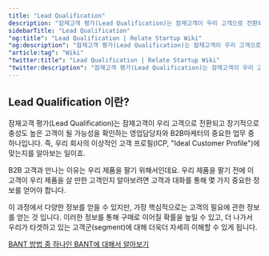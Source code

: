 ```yaml
---
title: "Lead Qualification"
description: "잠재고객 평가(Lead Qualification)는 잠재고객이 우리 고객으로 전환되고 장기적으로 충성도 높은 고객이 될 가능성을 확인하는 업무입니다."
sidebarTitle: "Lead Qualification"
"og:title": "Lead Qualification | Relate Startup Wiki"
"og:description": "잠재고객 평가(Lead Qualification)는 잠재고객이 우리 고객으로 전환되고 장기적으로 충성도 높은 고객이 될 가능성을 확인하는 업무입니다."
"article:tag": "Wiki"
"twitter:title": "Lead Qualification | Relate Startup Wiki"
"twitter:description": "잠재고객 평가(Lead Qualification)는 잠재고객이 우리 고객으로 전환되고 장기적으로 충성도 높은 고객이 될 가능성을 확인하는 업무입니다."
---
```


## Lead Qualification 이란?
잠재고객 평가(Lead Qualification)는 잠재고객이 우리 고객으로 전환되고 장기적으로 충성도 높은 고객이 될 가능성을 확인하는 영업담당자와 B2B마케터의 중요한 업무 중 하나입니다. 즉, 우리 회사의 이상적인 고객 프로필(ICP, "Ideal Customer Profile")에 맞는지를 알아보는 일이죠.

B2B 고객과 만나는 이유는 우리 제품을 팔기 위해서인데요. 우리 제품을 팔기 전에 이 고객이 우리 제품을 살 만한 고객인지 알아보려면 고객과 대화를 통해 몇 가지 중요한 정보를 얻어야 합니다.

이 과정에서 다양한 정보를 얻을 수 있지만, 가장 핵심적으로는 고객의 필요에 관한 정보를 얻는 것 입니다. 이러한 정보를 통해 구매로 이어질 확률을 높일 수 있고, 더 나가서 우리가 타겟하고 있는 고객군(segment)에 대해 더욱더 자세히 이해할 수 있게 됩니다.

<Tip>[BANT 방법 중 하나인 BANT에 대해서 알아보기](https://relate.kr/blog/bant/)</Tip>
